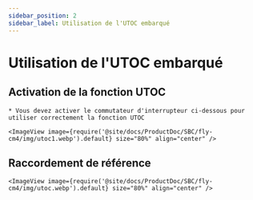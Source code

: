 ```yaml
---
sidebar_position: 2
sidebar_label: Utilisation de l'UTOC embarqué
---
```


# Utilisation de l'UTOC embarqué

## Activation de la fonction UTOC

    * Vous devez activer le commutateur d'interrupteur ci-dessous pour utiliser correctement la fonction UTOC

    <ImageView image={require('@site/docs/ProductDoc/SBC/fly-cm4/img/utoc1.webp').default} size="80%" align="center" />

## Raccordement de référence

    <ImageView image={require('@site/docs/ProductDoc/SBC/fly-cm4/img/utoc.webp').default} size="80%" align="center" />